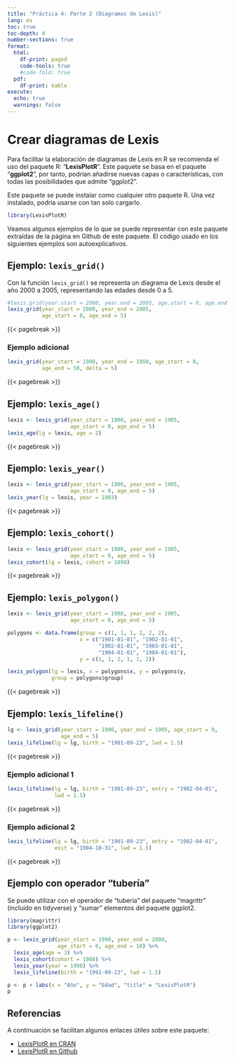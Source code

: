 ```yaml
---
title: "Práctica 4: Parte 2 (Diagramas de Lexis)"
lang: es
toc: true
toc-depth: 4
number-sections: true
format:
  html:
    df-print: paged
    code-tools: true
    #code-fold: true
  pdf: 
    df-print: kable
execute: 
  echo: true
  warnings: false
---
```


\bigskip


# Crear diagramas de Lexis

Para facilitar la elaboración de diagramas de Lexis en R se recomienda el uso del paquete R: "**LexisPlotR**". Este paquete se basa en el paquete "**ggplot2**", por tanto, podrían añadirse nuevas capas o características, con todas las posibilidades que admite "ggplot2".

Este paquete se puede instalar como cualquier otro paquete R. Una vez instalado, podría usarse con tan solo cargarlo.

```r
library(LexisPlotR)
```

Veamos algunos ejemplos de lo que se puede representar con este paquete extraídas de la página en Github de este paquete. El código usado en los siguientes ejemplos son autoexplicativos.

<!-- **Nota importante**. En este manual se ha usado la versión 0.40 de "LexisPlotR", pero la versión anterior fue la 0.32. Se han producido cambios importantes, que pueden producir que el código usado para la versión 0.32 no funcione para la versión 0.40. **Fundamentalmente** es que en la versión 0.32 se utilizaba el punto "." para separar los elementos y en la versión 0.40 se utiliza el guión bajo "_". En los ejemplos, que se mostrarán a continuación, aparecerá el código de la versión 0.40. -->


## Ejemplo: `lexis_grid()`

Con la función `lexis_grid()` se representa un diagrama de Lexis desde el año 2000 a 2005, representando las edades desde 0 a 5.


```r
#lexis.grid(year.start = 2000, year.end = 2005, age.start = 0, age.end = 5)
lexis_grid(year_start = 2000, year_end = 2005, 
           age_start = 0, age_end = 5)
```

{{< pagebreak >}}

### Ejemplo adicional


```r
lexis_grid(year_start = 1900, year_end = 1950, age_start = 0, 
           age_end = 50, delta = 5)
```

{{< pagebreak >}}

## Ejemplo: `lexis_age()`


```r
lexis <- lexis_grid(year_start = 1900, year_end = 1905, 
                    age_start = 0, age_end = 5)
lexis_age(lg = lexis, age = 2)
```


{{< pagebreak >}}

## Ejemplo: `lexis_year()`


```r
lexis <- lexis_grid(year_start = 1900, year_end = 1905, 
                    age_start = 0, age_end = 5)
lexis_year(lg = lexis, year = 1903)
```

{{< pagebreak >}}

## Ejemplo: `lexis_cohort()`



```r
lexis <- lexis_grid(year_start = 1900, year_end = 1905, 
                    age_start = 0, age_end = 5)
lexis_cohort(lg = lexis, cohort = 1898)
```

{{< pagebreak >}}

## Ejemplo: `lexis_polygon()`


```r
lexis <- lexis_grid(year_start = 1900, year_end = 1905, 
                    age_start = 0, age_end = 5)

polygons <- data.frame(group = c(1, 1, 1, 2, 2, 2),
                       x = c("1901-01-01", "1902-01-01", 
                             "1902-01-01", "1903-01-01", 
                             "1904-01-01", "1904-01-01"),
                       y = c(1, 1, 2, 1, 1, 2))

lexis_polygon(lg = lexis, x = polygons$x, y = polygons$y, 
              group = polygons$group)
```

{{< pagebreak >}}

## Ejemplo: `lexis_lifeline()`



```r
lg <- lexis_grid(year_start = 1900, year_end = 1905, age_start = 0, 
                 age_end = 5)
lexis_lifeline(lg = lg, birth = "1901-09-23", lwd = 1.5)
```

{{< pagebreak >}}

### Ejemplo adicional 1


```r
lexis_lifeline(lg = lg, birth = "1901-09-23", entry = "1902-04-01", 
               lwd = 1.5)
```

{{< pagebreak >}}

### Ejemplo adicional 2


```r
lexis_lifeline(lg = lg, birth = "1901-09-23", entry = "1902-04-01", 
               exit = "1904-10-31", lwd = 1.5)
```


{{< pagebreak >}}

## Ejemplo con operador "tubería"


Se puede utilizar con el operador de "tubería" del paquete "magrittr" (incluido en tidyverse) y "sumar" elementos del paquete ggplot2.


```r
library(magrittr)
library(ggplot2)

p <- lexis_grid(year_start = 1990, year_end = 2000, 
                age_start = 0, age_end = 10) %>%
  lexis_age(age = 3) %>%
  lexis_cohort(cohort = 1988) %>%
  lexis_year(year = 1998) %>%
  lexis_lifeline(birth = "1991-09-23", lwd = 1.5)

p <- p + labs(x = "Año", y = "Edad", "title" = "LexisPlotR")
p
```



## Referencias

A continuación se facilitan algunos enlaces útiles sobre este paquete:


- [LexisPlotR en CRAN](https://cran.rstudio.com/web/packages/LexisPlotR/index.html){target="_blank"}
- [LexisPlotR en Github](https://github.com/ottlngr/LexisPlotR){target="_blank"}



